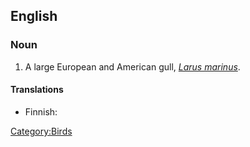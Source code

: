 ==English==

===Noun===
{{wikipedia|Great Black-backed Gull}}
{{en-noun|sg=[[great]] [[black]]-[[backed]] [[gull]]}}

#A large European and American gull, ''[[Larus marinus]]''.

====Translations====
{{trans-top|''Larus marinus''}}
*Finnish: {{t+|fi|merilokki}}
{{trans-mid}}
{{trans-bottom}}

[[Category:Birds]]